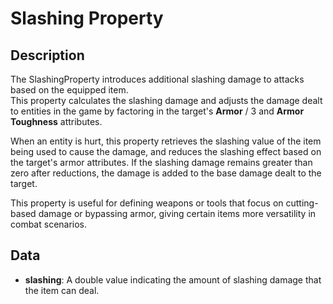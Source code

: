 # Slashing Property

## Description

 The SlashingProperty introduces additional slashing damage to attacks based on the equipped item.  
This property calculates the slashing damage and adjusts the damage dealt to entities in the game by factoringin the target's **Armor** / 3 and **Armor Toughness** attributes.<p>When an entity is hurt, this property retrieves the slashing value of the item being used to cause the damage,and reduces the slashing effect based on the target's armor attributes. If the slashing damage remains greater thanzero after reductions, the damage is added to the base damage dealt to the target.<p>This property is useful for defining weapons or tools that focus on cutting-based damage or bypassing armor,giving certain items more versatility in combat scenarios.

## Data

- **slashing**:  A double value indicating the amount of slashing damage that the item can deal.


